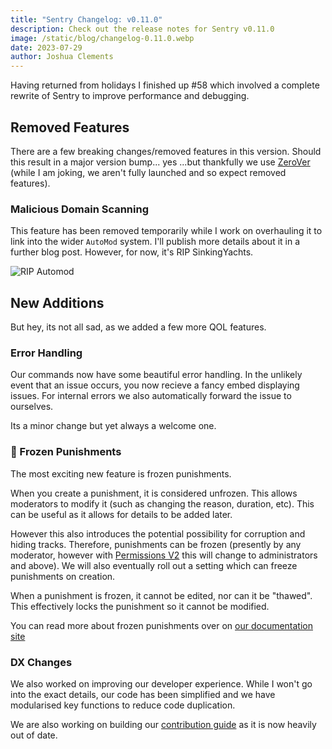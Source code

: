```yaml
---
title: "Sentry Changelog: v0.11.0"
description: Check out the release notes for Sentry v0.11.0
image: /static/blog/changelog-0.11.0.webp
date: 2023-07-29
author: Joshua Clements
---
```


Having returned from holidays I finished up #58 which involved a complete rewrite of Sentry to improve performance and debugging.

## Removed Features

There are a few breaking changes/removed features in this version. Should this result in a major version bump... yes ...but thankfully we use [ZeroVer](https://0ver.org/) (while I am joking, we aren't fully launched and so expect removed features).

### Malicious Domain Scanning

This feature has been removed temporarily while I work on overhauling it to link into the wider `AutoMod` system. I'll publish more details about it in a further blog post. However, for now, it's RIP SinkingYachts.

![RIP Automod](/static/blog/img/rip-automod.jpg)

## New Additions

But hey, its not all sad, as we added a few more QOL features.

### Error Handling

Our commands now have some beautiful error handling. In the unlikely event that an issue occurs, you now recieve a fancy embed displaying issues. For internal errors we also automatically forward the issue to ourselves.

Its a minor change but yet always a welcome one.

### 🧊 Frozen Punishments

The most exciting new feature is frozen punishments.

When you create a punishment, it is considered unfrozen. This allows moderators to modify it (such as changing the reason, duration, etc). This can be useful as it allows for details to be added later.

However this also introduces the potential possibility for corruption and hiding tracks. Therefore, punishments can be frozen (presently by any moderator, however with [Permissions V2](/docs/concepts/PermissionsV2) this will change to administrators and above). We will also eventually roll out a setting which can freeze punishments on creation.

When a punishment is frozen, it cannot be edited, nor can it be "thawed". This effectively locks the punishment so it cannot be modified.

You can read more about frozen punishments over on [our documentation site](/docs/concepts/FrozenPunishments)

### DX Changes

We also worked on improving our developer experience. While I won't go into the exact details, our code has been simplified and we have modularised key functions to reduce code duplication.

We are also working on building our [contribution guide](https://github.com/PenPow/Sentry/blob/main/.github/CONTRIBUTING.md) as it is now heavily out of date.